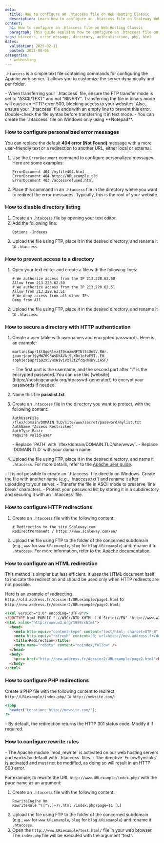 ```yaml
---
meta:
  title: How to configure an .htaccess file on Web Hosting Classic
  description: Learn how to configure an .htaccess file on Scaleway Web Hosting Classic.
content:
  h1: How to configure an .htaccess file on Web Hosting Classic
  paragraph: This guide explains how to configure an .htaccess file on Scaleway Web Hosting Classic.
tags: htaccess, error-message, directory, authentication, php, html
dates:
  validation: 2025-02-11
  posted: 2021-08-05
categories:
  - webhosting
---
```



<WebhostingOnline />

`.htaccess` is a simple text file containing commands for configuring the Apache web server. It allows you to customize the server dynamically and per folder.

<Message type="important">
  - When transferring your `.htaccess` file, ensure the FTP transfer mode is set to "ASCII/TEXT" and not "BINARY". Transferring the file in binary mode will cause an HTTP error 500, blocking access to your websites. Also, ensure your `.htaccess` file ends with an empty line to prevent this error. Double-check the file syntax before transferring it in text mode.
  - You can create the `.htaccess` file on Windows only using **Notepad**.
</Message>

### How to configure personalized error messages

You can replace the default **404 error (Not Found)** message with a more user-friendly text or a redirection to another URL, either local or external.

1. Use the `ErrorDocument` command to configure personalized messages. Here are some examples:
    ```
    ErrorDocument 404 /myfile404.html
    ErrorDocument 404 http://URLexample.tld
    ErrorDocument 403 /accessrefused.html
    ```
2. Place this command in an `.htaccess` file in the directory where you want to redirect the error messages. Typically, this is the root of your website.

### How to disable directory listing

1. Create an `.htaccess` file by opening your text editor.
2. Add the following line:
    ```
    Options -Indexes
    ```
3. Upload the file using FTP, place it in the desired directory, and rename it to `.htaccess`.

### How to prevent access to a directory

1. Open your text editor and create a file with the following lines:
    ```
    # We authorize access from the IP 213.228.62.50
    Allow from 213.228.62.50
    # We authorize access from the IP 213.228.62.51
    Allow from 213.228.62.51
    # We deny access from all other IPs
    Deny from All
    ```
2. Upload the file using FTP, place it in the desired directory, and rename it to `.htaccess`.

### How to secure a directory with HTTP authentication

1. Create a user table with usernames and encrypted passwords. Here is an example:
    ```
    martin:$apr1$tQqqRlvz$70soamNFTNl54OnSV.RWr.
    jean:$apr1$yMWZ093W$DKAVAi5.XRx1ofwF5T..E0
    sophie:$apr1$92x5vRxN$vivxTZtZfcqRmRBvL1ASF/
    ```

    <Message type="note">
      - The first part is the username, and the second part after ":" is the encrypted password. You can use this [website](https://hostingcanada.org/htpasswd-generator/) to encrypt your passwords if needed.
    </Message>
2. Name this file **passlist.txt**.
3. Create an `.htaccess` file in the directory you want to protect, with the following content:
    ```
    AuthUserFile /flex/domain/DOMAIN.TLD/site/www/secret/password/mylist.txt
    AuthName "Access Restricted"
    AuthType Basic
    require valid-user
    ```

    <Message type="important">
      - Replace `PATH` with `/flex/domain/DOMAIN.TLD/site/www/`.
      - Replace `DOMAIN.TLD` with your domain name.
    </Message>
4. Upload the file using FTP, place it in the desired directory, and name it `.htaccess`. For more details, refer to the [Apache user guide](https://httpd.apache.org/docs/).

<Message type="important">
  - It is not possible to create an `.htaccess` file directly on Windows. Create the file with another name (e.g., `htaccess.txt`) and rename it after uploading to your server.
  - Transfer the file in ASCII mode to preserve 'line break' characters.
  - Protect your password list by storing it in a subdirectory and securing it with an `.htaccess` file.
</Message>

### How to configure HTTP redirections

1. Create an `.htaccess` file with the following content:
    ```
    # Redirection to the site Scaleway.com
    RedirectPermanent / https://www.scaleway.com/en/
    ```
2. Upload the file using FTP to the folder of the concerned subdomain (e.g., `www` for `www.URLexample`, `blog` for `blog.URLexample`) and rename it to `.htaccess`.
    <Message type="tip">
      For more information, refer to the [Apache documentation](http://httpd.apache.org/docs/2.0/mod/mod_alias.html).
    </Message>

### How to configure an HTML redirection

<Message type="note">
  This method is simpler but less efficient. It uses the HTML document itself to indicate the redirection and should be used only when HTTP redirects are not possible.
</Message>

Here is an example of redirecting `http://old.address.fr/dossier1/URLexample/page1.html` to `http://new.address.fr/dossier2/URLexample/page2.html`:

```html
<?xml version="1.0" encoding="UTF-8"?>
<!DOCTYPE html PUBLIC "-//W3C//DTD XHTML 1.0 Strict//EN" "http://www.w3.org/TR/xhtml1/DTD/xhtml1-strict.dtd">
<html xmlns="http://www.w3.org/1999/xhtml">
  <head>
    <meta http-equiv="content-type" content="text/html; charset=UTF-8" />
    <meta http-equiv="refresh" content="0; url=http://new.address.fr/dossier2/URLexample/page2.html" />
    <title>Redirection</title>
    <meta name="robots" content="noindex,follow" />
  </head>
  <body>
    <p><a href="http://new.address.fr/dossier2/URLexample/page2.html">Redirection</a></p>
  </body>
</html>
```

### How to configure PHP redirections

Create a PHP file with the following content to redirect `http://URLexample/index.php/` to `http://newsite.com/`:

```php
<?php
  header("Location: http://newsite.com/");
?>
```

<Message type="note">
  - By default, the redirection returns the HTTP 301 status code. Modify it if required.
</Message>

### How to configure rewrite rules

<Message type="important">
  - The Apache module `mod_rewrite` is activated on our web hosting servers and works by default with `.htaccess` files.
  - The directive `FollowSymlinks` is activated and must not be modified, as doing so will result in an HTTP 500 error.
</Message>

For example, to rewrite the URL `http://www.URLexample/index.php/` with the page name as an argument:

1. Create an `.htaccess` file with the following content:
    ```
    RewriteEngine On
    RewriteRule ^([^\.]+)\.html /index.php?page=$1 [L]
    ```
2. Upload the file using FTP to the folder of the concerned subdomain (e.g., `www` for `www.URLexample`, `blog` for `blog.URLexample`) and rename it `.htaccess`.
3. Open the `http://www.URLexample/test.html/` file in your web browser. The `index.php` file will be executed with the argument “test”.
